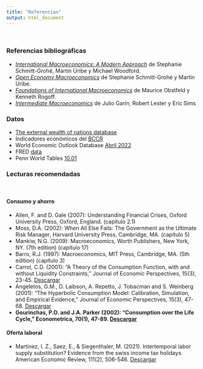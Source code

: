 ```yaml
---
title: "Referencias"
output: html_document
---
```

<br>

### Referencias bibliográficas

* [*International Macroeconomics: A Modern Approach*](https://press.princeton.edu/books/hardcover/9780691170640/international-macroeconomics) de Stephanie Schmitt-Grohé, Martín Uribe y Michael Woodford.
* [*Open Economy Macroeconomics*](https://press.princeton.edu/books/hardcover/9780691158778/open-economy-macroeconomics) de Stephanie Schmitt-Grohé y Martín Uribe.
* [*Foundations of International Macroeconomics*](https://mitpress.mit.edu/books/foundations-international-macroeconomics#:~:text=Foundations%20of%20International%20Macroeconomics%20is,open%20economy%20macroeconomics%20and%20finance.) de Maurice Obstfeld y Kenneth Rogoff.
* [*Intermediate Macroeconomics*](https://www3.nd.edu/~esims1/GLS_may_2021.pdf) de Julio Garín, Robert Lester y Eric Sims 
<br>

### Datos

* [The external wealth of nations database](https://www.brookings.edu/research/the-external-wealth-of-nations-database/) 
* Indicadores económicos del [BCCR](https://www.bccr.fi.cr/indicadores-economicos)
* World Economic Outlook Database [Abril 2022](https://www.imf.org/en/Publications/WEO/weo-database/2022/April)
<br>
* FRED [data](https://fred.stlouisfed.org/)
* Penn World Tables [10.01](https://www.rug.nl/ggdc/productivity/pwt/?lang=en)

### Lecturas recomendadas

<br>

#### Consumo y ahorro

* Allen, F. and D. Gale (2007): Understanding Financial Crises, Oxford University Press, Oxford, England. (capítulo 2.1)
* Moss, D.A. (2002): When All Else Fails: The Government as the Ultimate Risk Manager, Harvard University Press, Cambridge, MA. (capítulo 5)
* Mankiw, N.G. (2009): Macroeconomics, Worth Publishers, New York, NY. (7th edition) (capítulo 17)
* Barro, R.J. (1997): Macroeconomics, MIT Press, Cambridge, MA. (5th edition) (capítulo 3)
* Carrol, C.D. (2001): “A Theory of the Consumption Function, with and without Liquidity Constraints,” Journal of Economic Perspectives, 15(3), 23-45. [Descargar](materials/Readings/Carroll2001.pdf)
* Angeletos, G.M., D. Laibson, A. Repetto, J. Tobacman and S. Weinberg (2001): “The Hyperbolic Consumption Model: Calibration, Simulation, and Empirical Evidence,” Journal of Economic Perspectives, 15(3), 47-68. [Descargar](materials/Readings/Angeletos2001.pdf)
* **Gourinchas, P.O. and J.A. Parker (2002): “Consumption over the Life Cycle,” Econometrica, 70(1), 47-89. [Descargar](materials/Readings/GourinchasParker2002.pdf)**

#### Oferta laboral

* Martinez, I. Z., Saez, E., & Siegenthaler, M. (2021). Intertemporal labor supply substitution? Evidence from the swiss income tax holidays. American Economic Review, 111(2), 506-546. [Descargar](materials/Readings/martinez-saez-siegenthalerAER21.pdf)



